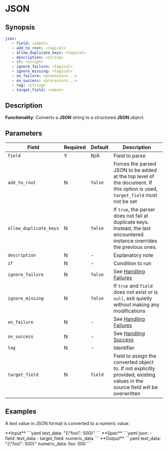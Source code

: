 # JSON

## Synopsis

```yaml {2}
json:
   - field: <ident>
   - add_to_root: <logical>
   - allow_duplicate_keys: <logical>
   - description: <string>
   - if: <script>
   - ignore_failure: <logical>
   - ignore_missing: <logical>
   - on_failure: <processors...>
   - on_success: <processors...>
   - tag: <string>
   - target_field: <ident>
```

## Description

**Functionality**: Converts a **JSON** string to a structured **JSON** object.

## Parameters

|Field|Required|Default|Description|
|---|---|---|---|
|`field`|Y|N/A|Field to parse|
|`add_to_root`|N|`false`|Forces the parsed JSON to be added at the top level of the document. If this option is used, `target_field` must not be set|
|`allow_duplicate_keys`|N|`false`|If `true`, the parser does not fail at duplicate keys. Instead, the last encountered instance overrides the previous ones.|
|`description`|N|-|Explanatory note|
|`if`|N|-|Condition to run|
|`ignore_failure`|N|`false`|See [Handling Failures](../handling-failures.mdx)|
|`ignore_missing`|N|`false`|If `true` and `field` does not exist or is `null`, exit quietly without making any modifications|
|`on_failure`|N|-|See [Handling Failures](../handling-failures.mdx)|
|`on_success`|N|-|See [Handling Success](../handling-success.mdx)|
|`tag`|N|-|Identifier|
|`target_field`|N|`field`|Field to assign the converted object to. If not explicitly provided, existing values in the source field will be overwritten|

## Examples

A text value in JSON format is converted to a numeric value.

<Example>
   <Description>
      **Input**
   </Description>
   <SampleCode>
      ```yaml
      text_data: "{\"foo\": 500}"
      ```
   </SampleCode>

   <Description>
      **Spec**
   </Description>
   <SampleCode>
      ```yaml
      json:
         - field: text_data
         - target_field: numeric_data
      ```
   </SampleCode>

   <Description>
      **Output**
   </Description>
   <SampleCode>
      ```yaml
      text_data: "{\"foo\": 500}"
      numeric_data:
         foo: 500
      ```
   </SampleCode>
</Example>
